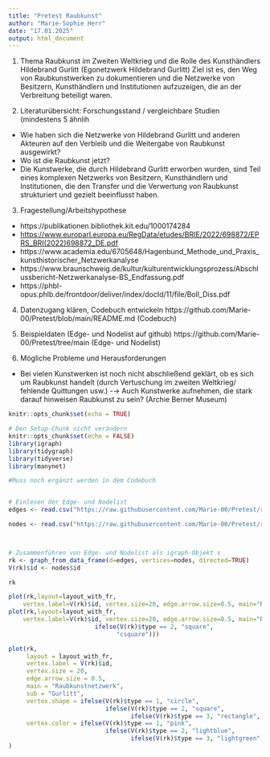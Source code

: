 ```yaml
---
title: "Pretest Raubkunst"
author: "Marie-Sophie Herr"
date: "17.01.2025"
output: html_document
---
```

1) Thema
Raubkunst im Zweiten Weltkrieg und die Rolle des Kunsthändlers Hildebrand Gurlitt  (Egonetzwerk Hildebrand Gurlitt)   Ziel ist es, den Weg von Raubkunstwerken zu dokumentieren und die Netzwerke von Besitzern, Kunsthändlern und Institutionen aufzuzeigen, die an der Verbreitung beteiligt waren.

2) Literaturübersicht: Forschungsstand / vergleichbare Studien (mindestens 5 ähnlih
- Wie haben sich die Netzwerke von Hildebrand Gurlitt und anderen Akteuren auf den Verbleib und die Weitergabe von Raubkunst ausgewirkt?
- Wo ist die Raubkunst jetzt?
- Die Kunstwerke, die durch Hildebrand Gurlitt erworben wurden, sind Teil eines komplexen Netzwerks von Besitzern, Kunsthändlern und Institutionen, die den Transfer und die Verwertung von Raubkunst strukturiert und gezielt beeinflusst haben.

3) Fragestellung/Arbeitshypothese
- https://publikationen.bibliothek.kit.edu/1000174284
- [https://www.europarl.europa.eu/RegData/etudes/BRIE/2022/698872/EPRS_BRI(2022)698872_DE.pdf](https://www.europarl.europa.eu/RegData/etudes/BRIE/2022/698872/EPRS_BRI(2022)698872_DE.pdf)
- https://www.academia.edu/6705648/Hagenbund_Methode_und_Praxis_kunsthistorischer_Netzwerkanalyse
- https://www.braunschweig.de/kultur/kulturentwicklungsprozess/Abschlussbericht-Netzwerkanalyse-BS_Endfassung.pdf
- https://phbl-opus.phlb.de/frontdoor/deliver/index/docId/11/file/Boll_Diss.pdf

4) Datenzugang klären, Codebuch entwickeln
https://github.com/Marie-00/Pretest/blob/main/README.md (Codebuch)
 
5) Beispieldaten (Edge- und Nodelist auf github)
https://github.com/Marie-00/Pretest/tree/main (Edge- und Nodelist)

6) Mögliche Probleme und Herausforderungen
- Bei vielen Kunstwerken ist noch nicht abschließend geklärt, ob es sich um Raubkunst handelt (durch Vertuschung im zweiten Weltkrieg/ fehlende Quittungen usw.)
-→ Auch Kunstwerke aufnehmen, die stark darauf hinweisen Raubkunst zu sein? (Archie Berner Museum)

```r
knitr::opts_chunk$set(echo = TRUE)

# Den Setup-Chunk nicht verändern
knitr::opts_chunk$set(echo = FALSE)
library(igraph)
library(tidygraph)
library(tidyverse)
library(manynet)
```

```r
#Muss noch ergänzt werden in dem Codebuch


# Einlesen der Edge- und Nodelist
edges <- read.csv("https://raw.githubusercontent.com/Marie-00/Pretest/refs/heads/main/Pretest%20Raubkunst%20Edge-%20und%20Nodelist%20%20-%20Edgelist.csv", header=T, as.is=T, sep = ",")

nodes <- read.csv("https://raw.githubusercontent.com/Marie-00/Pretest/refs/heads/main/Pretest%20Raubkunst%20Edge-%20und%20Nodelist%20%20-%20Nodelist-2.csv", header=T, as.is=T, sep =",")



# Zusammenführen von Edge- und Nodelist als igraph-Objekt s
rk <- graph_from_data_frame(d=edges, vertices=nodes, directed=TRUE)
V(rk)$id <- nodes$id

rk

```
```r
plot(rk,layout=layout_with_fr,
    vertex.label=V(rk)$id, vertex.size=20, edge.arrow.size=0.5, main="Raubkunstnetzwerk", sub="Gurlitt")
plot(rk,layout=layout_with_fr,
    vertex.label=V(rk)$id, vertex.size=20, edge.arrow.size=0.5, main="Raubkunstnetzwerk", sub="Gurlitt",  vertex.shape = ifelse(V(rk)$type == 1, "circle",   
                        ifelse(V(rk)$type == 2, "square",  
                              "csquare")))
```

```r
plot(rk,
     layout = layout_with_fr,
     vertex.label = V(rk)$id,
     vertex.size = 20,
     edge.arrow.size = 0.5,
     main = "Raubkunstnetzwerk",
     sub = "Gurlitt",
     vertex.shape = ifelse(V(rk)$type == 1, "circle", 
                           ifelse(V(rk)$type == 2, "square", 
                                  ifelse(V(rk)$type == 3, "rectangle", "circle"))),
     vertex.color = ifelse(V(rk)$type == 1, "pink", 
                           ifelse(V(rk)$type == 2, "lightblue", 
                                  ifelse(V(rk)$type == 3, "lightgreen", "white")))
)


```

